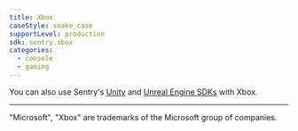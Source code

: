 ```yaml
---
title: Xbox
caseStyle: snake_case
supportLevel: production
sdk: sentry.xbox
categories:
  - console
  - gaming
---
```


<Include name="console-intro/xbox" />

You can also use Sentry's [Unity](/platforms/unity/game-consoles/) and [Unreal Engine SDKs](/platforms/unity/game-consoles/) with Xbox.

----

"Microsoft", "Xbox" are trademarks of the Microsoft group of companies.
